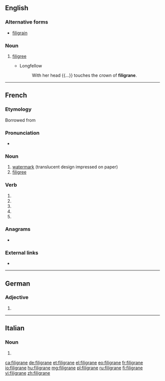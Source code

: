 {{also|filigrané}}
==English==

===Alternative forms===
* [[filigrain]]

===Noun===
{{en-noun|~}}

# {{lb|en|obsolete}} [[filigree]]
#* Longfellow
#*: With her head {{...}} touches the crown of '''filigrane'''.

{{Webster 1913}}

----

==French==

===Etymology===
Borrowed from {{etyl|it|fr}} {{l|it|filigrana}}

===Pronunciation===
* {{IPA|/fi.li.ɡʁan/|lang=fr}}

===Noun===
{{fr-noun|m}}

# [[watermark]] (translucent design impressed on paper)
# [[filigree]]

===Verb===
{{fr-verb-form}}

# {{inflection of|filigraner||1|s|pres|indc|lang=fr}}
# {{inflection of|filigraner||3|s|pres|indc|lang=fr}}
# {{inflection of|filigraner||1|s|pres|subj|lang=fr}}
# {{inflection of|filigraner||3|s|pres|subj|lang=fr}}
# {{inflection of|filigraner||2|s|impr|lang=fr}}

===Anagrams===
* {{l|fr|infligera}}

===External links===
* {{R:TLFi}}

----

==German==

===Adjective===
{{head|de|adjective form}}

# {{inflected form of|filigran|lang=de}}

----

==Italian==

===Noun===
{{head|it|noun plural form|g=f}}

# {{plural of|filigrana|lang=it}}

[[ca:filigrane]]
[[de:filigrane]]
[[et:filigrane]]
[[el:filigrane]]
[[eo:filigrane]]
[[fr:filigrane]]
[[io:filigrane]]
[[hu:filigrane]]
[[mg:filigrane]]
[[pl:filigrane]]
[[ru:filigrane]]
[[fi:filigrane]]
[[vi:filigrane]]
[[zh:filigrane]]